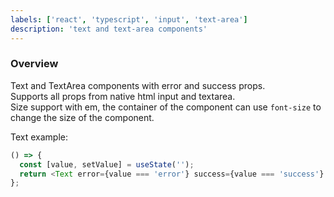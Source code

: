 ```yaml
---
labels: ['react', 'typescript', 'input', 'text-area']
description: 'text and text-area components'
---
```



### Overview

Text and TextArea components with error and success props.  
Supports all props from native html input and textarea.  
Size support with em, the container of the component can use `font-size` to change the size of the component.

Text example:

```js live
() => {
  const [value, setValue] = useState('');
  return <Text error={value === 'error'} success={value === 'success'} onChange={(e) => setValue(e.target.value)} />;
};
```
